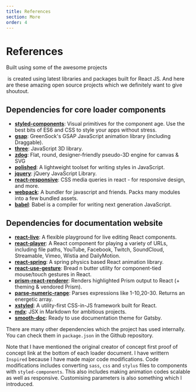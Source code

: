 ```yaml
---
title: References
section: More
order: 4
---
```



# References

Built using some of the awesome projects

&zwnj;<AwesomeLoaders/> is created using latest libraries and packages built for React JS. And here are these amazing open source projects which we definitely want to give shoutout.

## Dependencies for core loader components

- [**styled-components**](https://github.com/styled-components/styled-components): Visual primitives for the component age. Use the best bits of ES6 and CSS to style your apps without stress.
- [**gsap**](https://github.com/greensock/GSAP): GreenSock's GSAP JavaScript animation library (including Draggable).
- [**three**](https://github.com/mrdoob/three.js/): JavaScript 3D library.
- [**zdog**](https://github.com/metafizzy/zdog): Flat, round, designer-friendly pseudo-3D engine for canvas & SVG
- [**polished**](https://github.com/styled-components/polished): A lightweight toolset for writing styles in JavaScript.
- [**jquery**](https://github.com/jquery/jquery): jQuery JavaScript Library.
- [**react-responsive**](https://github.com/contra/react-responsive): CSS media queries in react - for responsive design, and more.
- [**webpack**](https://github.com/webpack/webpack): A bundler for javascript and friends. Packs many modules into a few bundled assets.
- [**babel**](https://github.com/babel/babel): Babel is a compiler for writing next generation JavaScript.

## Dependencies for documentation website

- [**react-live**](https://github.com/FormidableLabs/react-live): A flexible playground for live editing React components.
- [**react-player**](https://github.com/cookpete/react-player): A React component for playing a variety of URLs, including file paths, YouTube, Facebook, Twitch, SoundCloud, Streamable, Vimeo, Wistia and DailyMotion.
- [**react-spring**](https://github.com/pmndrs/react-spring): A spring physics based React animation library.
- [**react-use-gesture**](https://github.com/pmndrs/react-use-gesture): Bread n butter utility for component-tied mouse/touch gestures in React.
- [**prism-react-renderer**](https://github.com/FormidableLabs/prism-react-renderer): Renders highlighted Prism output to React (+ theming & vendored Prism).
- [**parse-numeric-range**](https://github.com/euank/node-parse-numeric-range): Parses expressions like 1-10,20-30. Returns an energetic array.
- [**xstyled**](https://github.com/gregberge/xstyled): A utility-first CSS-in-JS framework built for React.
- [**mdx**](https://github.com/mdx-js/mdx): JSX in Markdown for ambitious projects.
- [**smooth-doc**](https://github.com/gregberge/smooth-doc): Ready to use documentation theme for Gatsby.

There are many other dependencies which the project has used internally. You can check them in `package.json` in the Github repository.

Note that I have mentioned the original creator of concept first proof of concept link at the bottom of each loader document. I have writtern `Inspired` because I have made major code modifications. Code modifications includes converting `sass`, `css` and `stylus` files to components with `styled-components`. This also includes making animation codes scalable as well as responsive. Customising parameters is also something which I introduced.
